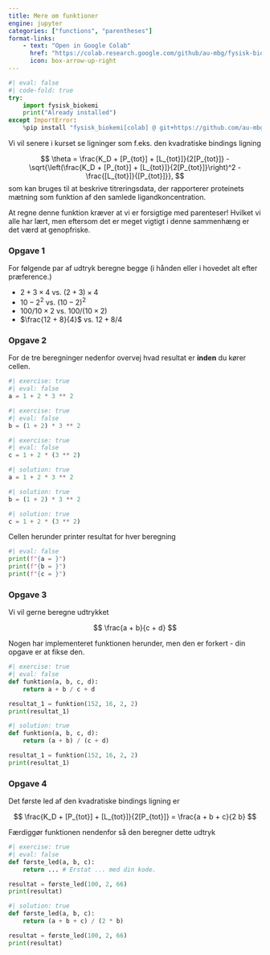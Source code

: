 ```yaml
---
title: Mere om funktioner
engine: jupyter
categories: ["functions", "parentheses"]
format-links:
    - text: "Open in Google Colab"
      href: "https://colab.research.google.com/github/au-mbg/fysisk-biokemi/blob/built-notebooks/built_notebooks/student/notebook_3.ipynb"
      icon: box-arrow-up-right
---
```


``` python
#| eval: false
#| code-fold: true
try:
    import fysisk_biokemi
    print("Already installed")
except ImportError:
    %pip install "fysisk_biokemi[colab] @ git+https://github.com/au-mbg/fysisk-biokemi.git"
```

Vi vil senere i kurset se ligninger som f.eks. den kvadratiske bindings ligning

$$
\theta = \frac{K_D + [P_{tot}] + [L_{tot}]}{2[P_{tot}]} - \sqrt{\left(\frac{K_D + [P_{tot}] + [L_{tot}]}{2[P_{tot}]}\right)^2 - \frac{[L_{tot}]}{[P_{tot}]}},
$$
som kan bruges til at beskrive titreringsdata, der rapporterer proteinets mætning som funktion af den samlede ligandkoncentration.

At regne denne funktion kræver at vi er forsigtige med parenteser! Hvilket vi alle har 
lært, men eftersom det er meget vigtigt i denne sammenhæng er det værd at genopfriske. 

### Opgave 1 

For følgende par af udtryk beregne begge (i hånden eller i hovedet alt efter præference.)

- $2 + 3 \times 4$ vs. $(2 + 3) \times 4$
- $10 - 2^2$ vs. $(10 - 2)^2$
- $100 / 10 \times 2$ vs. $100 / (10 \times 2)$ 
- $\frac{12 + 8}{4}$ vs. $12 + 8 / 4$

### Opgave 2

For de tre beregninger nedenfor overvej hvad resultat er **inden** du kører cellen. 

```python
#| exercise: true
#| eval: false
a = 1 + 2 * 3 ** 2
```
```python
#| exercise: true
#| eval: false
b = (1 + 2) * 3 ** 2
```
```python
#| exercise: true
#| eval: false
c = 1 + 2 * (3 ** 2)
```

```python
#| solution: true
a = 1 + 2 * 3 ** 2
```
```python
#| solution: true
b = (1 + 2) * 3 ** 2
```
```python
#| solution: true
c = 1 + 2 * (3 ** 2)
```

Cellen herunder printer resultat for hver beregning

```python
#| eval: false
print(f"{a = }")
print(f"{b = }")
print(f"{c = }")
```

### Opgave 3

Vi vil gerne beregne udtrykket

$$
\frac{a + b}{c + d}
$$

Nogen har implementeret funktionen herunder, men den er forkert - din opgave er at fikse den.

```python
#| exercise: true
#| eval: false
def funktion(a, b, c, d):
    return a + b / c + d

resultat_1 = funktion(152, 16, 2, 2)
print(resultat_1)
```

```python
#| solution: true
def funktion(a, b, c, d):
    return (a + b) / (c + d)

resultat_1 = funktion(152, 16, 2, 2)
print(resultat_1)
```

### Opgave 4

Det første led af den kvadratiske bindings ligning er 

$$
\frac{K_D + [P_{tot}] + [L_{tot}]}{2[P_{tot}]} = \frac{a + b + c}{2 b}
$$

Færdiggør funktionen nendenfor så den beregner dette udtryk 

```python
#| exercise: true
#| eval: false
def første_led(a, b, c):
    return ... # Erstat ... med din kode.

resultat = første_led(100, 2, 66)
print(resultat)
```

```python
#| solution: true
def første_led(a, b, c):
    return (a + b + c) / (2 * b)

resultat = første_led(100, 2, 66)
print(resultat)
```
